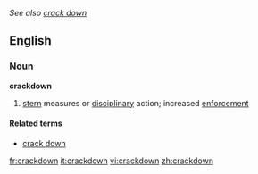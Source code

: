 ''See also [[crack down]]''
==English==

===Noun===
'''crackdown'''
#[[stern]] measures or [[disciplinary]] action; increased [[enforce]]ment

====Related terms====
*[[crack down]]

[[fr:crackdown]]
[[it:crackdown]]
[[vi:crackdown]]
[[zh:crackdown]]